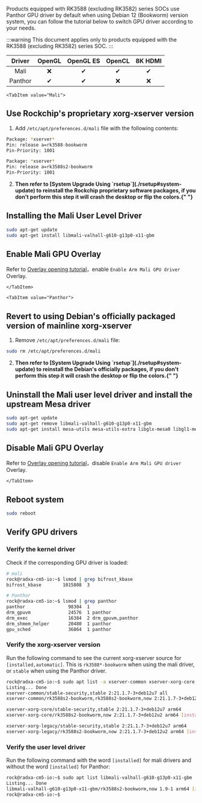 Products equipped with RK3588 (excluding RK3582) series SOCs use Panthor GPU driver by default when using Debian 12 (Bookworm) version system, you can follow the tutorial below to switch GPU driver according to your needs.

:::warning
This document applies only to products equipped with the RK3588 (excluding RK3582) series SOC.
:::

| Driver  | OpenGL | OpenGL ES | OpenCL | 8K HDMI |
| :-----: | :----: | :-------: | :----: | :-----: |
|  Mali   |   ❌   |    ✔     |   ✔   |   ✔    |
| Panthor |   ✔   |    ✔     |   ❌   |   ❌    |

<Tabs queryString="Driver">

    <TabItem value="Mali">

## Use Rockchip's proprietary xorg-xserver version

1. Add `/etc/apt/preferences.d/mali` file with the following contents:

```bash
Package: *xserver*
Pin: release a=rk3588-bookworm
Pin-Priority: 1001

Package: *xserver*
Pin: release a=rk3588s2-bookworm
Pin-Priority: 1001
```

2. <div className="red">
     <strong>
       Then refer to [System Upgrade Using `rsetup`](./rsetup#system-update) to
       reinstall the Rockchip proprietary software packages, if you don't
       perform this step it will crash the desktop or flip the colors.{" "}
     </strong>
   </div>

## Installing the Mali User Level Driver

```bash
sudo apt-get update
sudo apt-get install libmali-valhall-g610-g13p0-x11-gbm
```

## Enable Mali GPU Overlay

Refer to [Overlay opening tutorial](./rsetup#overlays)，enable `Enable Arm Mali GPU driver` Overlay.

    </TabItem>

    <TabItem value="Panthor">

## Revert to using Debian's officially packaged version of mainline xorg-xserver

1. Remove `/etc/apt/preferences.d/mali` file:

```bash
sudo rm /etc/apt/preferences.d/mali
```

2. <div className="red">
     <strong>
       Then refer to [System Upgrade Using `rsetup`](./rsetup#system-update) to
       reinstall the Debian's officially packages, if you don't perform this
       step it will crash the desktop or flip the colors.{" "}
     </strong>
   </div>

## Uninstall the Mali user level driver and install the upstream Mesa driver

```bash
sudo apt-get update
sudo apt-get remove libmali-valhall-g610-g13p0-x11-gbm
sudo apt-get install mesa-utils mesa-utils-extra libglx-mesa0 libgl1-mesa-dri
```

## Disable Mali GPU Overlay

Refer to [Overlay opening tutorial](./rsetup#overlays)，disable `Enable Arm Mali GPU driver` Overlay.

    </TabItem>

</Tabs>

## Reboot system

```bash
sudo reboot
```

## Verify GPU drivers

### Verify the kernel driver

Check if the corresponding GPU driver is loaded:

```bash
# mali
rock@radxa-cm5-io:~$ lsmod | grep bifrost_kbase
bifrost_kbase        1015808  3

# Panthor
rock@radxa-cm5-io:~$ lsmod | grep panthor
panthor                98304  1
drm_gpuvm              24576  1 panthor
drm_exec               16384  2 drm_gpuvm,panthor
drm_shmem_helper       20480  1 panthor
gpu_sched              36864  1 panthor
```

### Verify the xorg-xserver version

Run the following command to see the current xorg-xserver source for `[installed,automatic]`. This is `rk3588*-bookworm` when using the mali driver, or `stable` when using the Panthor driver.

```bash
rock@radxa-cm5-io:~$ sudo apt list -a xserver-common xserver-xorg-core xserver-xorg-legacy
Listing... Done
xserver-common/stable-security,stable 2:21.1.7-3+deb12u7 all
xserver-common/rk3588s2-bookworm,rk3588s2-bookworm,now 2:21.1.7-3+deb12u2 all [installed,automatic]

xserver-xorg-core/stable-security,stable 2:21.1.7-3+deb12u7 arm64
xserver-xorg-core/rk3588s2-bookworm,now 2:21.1.7-3+deb12u2 arm64 [installed,automatic]

xserver-xorg-legacy/stable-security,stable 2:21.1.7-3+deb12u7 arm64
xserver-xorg-legacy/rk3588s2-bookworm,now 2:21.1.7-3+deb12u2 arm64 [installed,automatic]
```

### Verify the user level driver

Run the following command with the word `[installed]` for mali drivers and without the word `[installed]` for Panthor:

```bash
rock@radxa-cm5-io:~$ sudo apt list libmali-valhall-g610-g13p0-x11-gbm
Listing... Done
libmali-valhall-g610-g13p0-x11-gbm/rk3588s2-bookworm,now 1.9-1 arm64 [installed]
rock@radxa-cm5-io:~$
```
